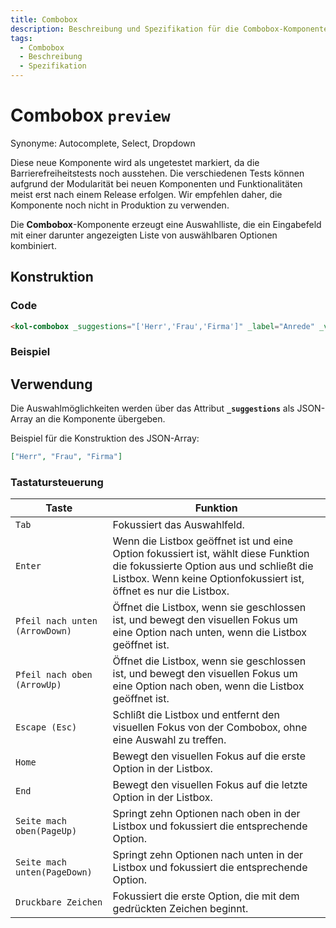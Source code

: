```yaml
---
title: Combobox
description: Beschreibung und Spezifikation für die Combobox-Komponente.
tags:
  - Combobox
  - Beschreibung
  - Spezifikation
---
```



# Combobox `preview`

Synonyme: Autocomplete, Select, Dropdown

<kol-alert _type="warning" _variant="card">
	<kol-badge _color="#476af5" _label="Preview"></kol-badge> Diese neue Komponente wird als ungetestet markiert, da die Barrierefreiheitstests noch ausstehen. Die verschiedenen Tests können aufgrund der Modularität bei neuen Komponenten und Funktionalitäten meist erst nach einem Release erfolgen. Wir empfehlen daher, die Komponente noch nicht in Produktion zu verwenden.
</kol-alert>

Die **Combobox**-Komponente erzeugt eine Auswahlliste, die ein Eingabefeld mit einer darunter angezeigten Liste von auswählbaren Optionen kombiniert.

## Konstruktion

### Code

```html
<kol-combobox _suggestions="['Herr','Frau','Firma']" _label="Anrede" _value="Herr"></kol-combobox>
```

### Beispiel

<kol-combobox  _suggestions="['Herr','Frau','Firma']" _label="Anrede" _value="Herr"></kol-combobox>

## Verwendung

Die Auswahlmöglichkeiten werden über das Attribut **`_suggestions`** als JSON-Array an die Komponente übergeben.

Beispiel für die Konstruktion des JSON-Array:

```json
["Herr", "Frau", "Firma"]
```

<!--### Best practices-->

<!-- ## Barrierefreiheit -->

### Tastatursteuerung

| Taste                          | Funktion                                                                                                                                                                                            |
| ------------------------------ | --------------------------------------------------------------------------------------------------------------------------------------------------------------------------------------------------- |
| `Tab`                          | Fokussiert das Auswahlfeld.                                                                                                                                                                         |
| `Enter`                        | Wenn die Listbox geöffnet ist und eine Option fokussiert ist, wählt diese Funktion die fokussierte Option aus und schließt die Listbox. Wenn keine Optionfokussiert ist, öffnet es nur die Listbox. |
| `Pfeil nach unten (ArrowDown)` | Öffnet die Listbox, wenn sie geschlossen ist, und bewegt den visuellen Fokus um eine Option nach unten, wenn die Listbox geöffnet ist.                                                              |
| `Pfeil nach oben (ArrowUp)`    | Öffnet die Listbox, wenn sie geschlossen ist, und bewegt den visuellen Fokus um eine Option nach oben, wenn die Listbox geöffnet ist.                                                               |
| `Escape (Esc)`                 | Schlißt die Listbox und entfernt den visuellen Fokus von der Combobox, ohne eine Auswahl zu treffen.                                                                                                |
| `Home`                         | Bewegt den visuellen Fokus auf die erste Option in der Listbox.                                                                                                                                     |
| `End`                          | Bewegt den visuellen Fokus auf die letzte Option in der Listbox.                                                                                                                                    |
| `Seite mach oben(PageUp)`      | Springt zehn Optionen nach oben in der Listbox und fokussiert die entsprechende Option.                                                                                                             |
| `Seite mach unten(PageDown)`   | Springt zehn Optionen nach unten in der Listbox und fokussiert die entsprechende Option.                                                                                                            |
| `Druckbare Zeichen`            | Fokussiert die erste Option, die mit dem gedrückten Zeichen beginnt.                                                                                                                                |

<Readme />

<ExampleLink component="combobox" />
